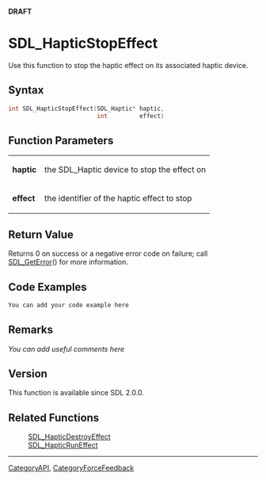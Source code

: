<span color="red">'''DRAFT'''</span>

= SDL_HapticStopEffect =
Use this function to stop the haptic effect on its associated haptic device.


== Syntax ==
<syntaxhighlight lang='c++'>
int SDL_HapticStopEffect(SDL_Haptic* haptic,
                         int         effect)
</syntaxhighlight>

== Function Parameters ==
{|
|'''haptic'''
|the SDL_Haptic device to stop the effect on
|-
|'''effect'''
|the <!-- ID --> identifier of the haptic effect to stop
|}

== Return Value ==
Returns 0 on success or a negative error code on failure; call [[SDL_GetError]]() for more information.

== Code Examples ==
<syntaxhighlight lang='c++'>
You can add your code example here
</syntaxhighlight>

== Remarks ==
''You can add useful comments here''

== Version ==
This function is available since SDL 2.0.0.

== Related Functions ==
:[[SDL_HapticDestroyEffect]]
:[[SDL_HapticRunEffect]]

----
[[CategoryAPI]], [[CategoryForceFeedback]]

